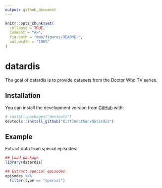 ```yaml
---
output: github_document
---
```


<!-- README.md is generated from README.Rmd. Please edit that file -->

```r
knitr::opts_chunk$set(
  collapse = TRUE,
  comment = "#>",
  fig.path = "man/figures/README-",
  out.width = "100%"
)
```

# datardis

<!-- badges: start -->
<!-- badges: end -->

The goal of datardis is to provide datasets from the Doctor Who TV series.

## Installation

You can install the development version from [GitHub](https://github.com/) with:

``` r
# install.packages("devtools")
devtools::install_github("KittJonathan/datardis")
```
## Example

Extract data from special episodes:

```r
## Load package
library(datardis)

## Extract special episodes
episodes %>% 
  filter(type == "special")
```
